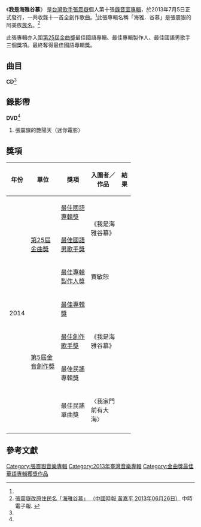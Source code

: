 {{Infobox Album
| Name  = 我是海雅谷慕
| Type  = 專輯
| Cover  = 
| Artist  = [[張震嶽|張震嶽]]
| Released   = 2013年7月5日<ref name="fiveMusic">[http://www.5music.com.tw/CDList-C.asp?cdno=434435679120 張震嶽『我是海雅谷慕』 - 五大唱片] FIVEMUSIC. {{zh-tw}}</ref>
| Recorded  = 2013年<ref name="isrc">[http://isrc.ncl.edu.tw/music_view.aspx?item=12809 張震嶽『我是海雅谷慕』 - 國際標準錄音錄影資料代碼查詢系統] ISRC. {{zh-tw}}</ref>
| Genre = [[華語流行音樂|華語流行音樂]]
| Length = 41:36<ref name="isrc" />
| Label = [[本色唱片|本色唱片]]、[[滾石唱片|滾石唱片]]<ref name="isrc" />
| Producer =
| Last album = [[OK_(張震嶽專輯)|OK]]<br /><small>2007年</small>
| This album = '''我是海雅谷慕'''<br /><small>2013年</small>
| Next album = 
}}
《'''我是海雅谷慕'''》 是[[台灣|台灣]][[歌手|歌手]][[張震嶽|張震嶽]]個人第十張[[錄音室專輯|錄音室專輯]]，於2013年7月5日正式發行，一共收錄十一首全創作歌曲。<ref name="fiveMusic" />此張專輯名稱「海雅．谷慕」是張震嶽的阿美族[[台灣原住民命名文化|族名]]。<ref>[http://www.chinatimes.com/newspapers/%E5%BC%B5%E9%9C%87%E5%B6%BD%E6%94%B9%E5%8E%9F%E4%BD%8F%E6%B0%91%E5%90%8D%E3%80%8C%E6%B5%B7%E9%9B%85%E8%B0%B7%E6%85%95%E3%80%8D-20130626001979-260112?from=fb_share_mobile 張震嶽改原住民名「海雅谷慕」 （中國時報 黃嘉平 2013年06月26日）] {{webarchive|url=https://web.archive.org/web/20140201232031/http://www.chinatimes.com/newspapers/%E5%BC%B5%E9%9C%87%E5%B6%BD%E6%94%B9%E5%8E%9F%E4%BD%8F%E6%B0%91%E5%90%8D%E3%80%8C%E6%B5%B7%E9%9B%85%E8%B0%B7%E6%85%95%E3%80%8D-20130626001979-260112?from=fb_share_mobile |date=2014年2月1日 }} 中時電子報. {{zh-hant}}</ref>

此張專輯亦入圍[[第25屆金曲獎|第25屆金曲獎]]最佳國語專輯、最佳專輯製作人、最佳國語男歌手三個獎項。最終奪得最佳國語專輯獎。

==曲目==
'''CD'''<ref name="isrc" />
{{Tracklist
| all_writing = 張震嶽
| all_arranger = 張震嶽

| title1 = 跑車與坦克
| longnote1 = 
| length1 = 3:54

| title2 = 破吉他
| longnote2 = 
| length2 = 3:54

| title3 = 走慢一點點
| longnote3 = 
| length3 = 3:57

| title4 = 先這樣吧
| longnote4 = 
| length4 = 3:39

| title5 = 消失在你的世界裡
| longnote5 = 
| length5 = 3:26

| title6 = 唉唷-{喂}-呀
| longnote6 = 
| length6 = 3:41

| title7 = 上班下班
| longnote7 = 
| length7 = 3:55

| title8 = 我家門前有大海
| longnote8 = 
| length8 = 4:05

| title9 = 別哭小女孩
| longnote9 = 
| length9 = 3:19

| title10 = 抱著你
| longnote10 = 
| length10 = 3:19

| title11 = 無名的情歌
| longnote11 = 加贈歌曲
| length11 = 4:27

| total_length = 41:36
}}

==錄影帶==
'''DVD'''<ref name="fiveMusic" />
#張震嶽的艷陽天（迷你電影）

==獎項==
{| class="wikitable" style="text-align:center;" width="70%"
!width="10%"| 年份
!width="25%"| 單位
!width="25%"| 獎項
!width="25%"| 入圍者／作品
!width="10%"| 結果
|-
!rowspan=7| 2014
|rowspan=3| [[第25屆金曲獎|第25屆金曲獎]]
| [[最佳華語專輯獎_(金曲獎)|最佳國語專輯獎]]
| rowspan=2 |《我是海雅谷慕》
| {{won}}
|-
| [[最佳華語男歌手獎_(金曲獎)|最佳國語男歌手獎]]
| {{nom}}
|-
| [[最佳專輯製作人獎_(金曲獎)|最佳專輯製作人獎]]
| 賈敏恕
| {{nom}}
|-
|rowspan=4| [[第5屆金音創作獎|第5屆金音創作獎]]
| [[最佳專輯獎_(金音獎)|最佳專輯獎]]
| rowspan=3 | 《我是海雅谷慕》
| {{won}}
|-
| [[最佳創作歌手獎_(金音獎)|最佳創作歌手獎]]
| {{nom}}
|-
| 最佳民謠專輯獎
| {{nom}}
|-
| 最佳民謠單曲獎
| 〈我家門前有大海〉
| {{nom}}
|-
|}

==參考文獻==
<references/>

{{張震嶽作品}}
{{Golden-Melody-Album-Mandarin}}
{{金音創作獎最佳專輯獎}}
[[Category:張震嶽音樂專輯|Category:張震嶽音樂專輯]]
[[Category:2013年臺灣音樂專輯|Category:2013年臺灣音樂專輯]]
[[Category:金曲獎最佳華語專輯獲獎作品|Category:金曲獎最佳華語專輯獲獎作品]]